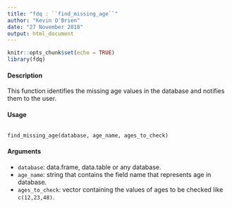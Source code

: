 ```yaml
---
title: "fdq : ``find_missing_age``"
author: "Kevin O'Brien"
date: "27 November 2018"
output: html_document
---
```


```r
knitr::opts_chunk$set(echo = TRUE)
library(fdq)
```

#### Description
This function identifies the missing age values in the database and notifies them to the user.

#### Usage
<pre><code>
find_missing_age(database, age_name, ages_to_check)
</code></pre>

#### Arguments
* ``database``: data.frame, data.table or any database.
* ``age_name``: string that contains the field name that represents age in database.
* ``ages_to_check``: vector containing the values of ages to be checked like ``c(12,23,48)``.

